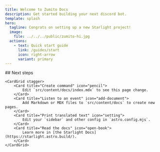 ```yaml
---
title: Welcome to Zumito Docs
description: Get started building your next discord bot.
template: splash
hero:
  tagline: Congrats on setting up a new Starlight project!
  image:
    file: ../../../public/zumito-hi.jpg
  actions:
    - text: Quick start guide
      link: /guides/start
      icon: right-arrow
      variant: primary
---
```



<div class="hidden">
	## Next steps

	<CardGrid stagger>
		<Card title="Create command" icon="pencil">
			Edit `src/content/docs/index.mdx` to see this page change.
		</Card>
		<Card title="Listen to an event" icon="add-document">
			Add Markdown or MDX files to `src/content/docs` to create new pages.
		</Card>
		<Card title="Print translated text" icon="setting">
			Edit your `sidebar` and other config in `astro.config.mjs`.
		</Card>
		<Card title="Read the docs" icon="open-book">
			Learn more in [the Starlight Docs](https://starlight.astro.build/).
		</Card>
	</CardGrid>
</div>
